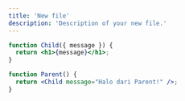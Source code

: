 ```yaml
---
title: 'New file'
description: 'Description of your new file.'
---
```


```jsx
function Child({ message }) {
  return <h1>{message}</h1>;
}

function Parent() {
  return <Child message="Halo dari Parent!" />;
}

```